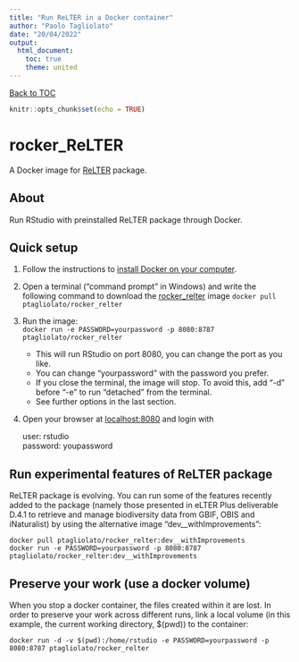 ```yaml
---
title: "Run ReLTER in a Docker container"
author: "Paolo Tagliolato"
date: "20/04/2022"
output:
  html_document:
    toc: true
    theme: united
---
```


[Back to TOC](index.html)

```r
knitr::opts_chunk$set(echo = TRUE)
```

# rocker_ReLTER
A Docker image for [ReLTER](https://github.com/oggioniale/ReLTER) package.

## About
Run RStudio with preinstalled ReLTER package through Docker.

## Quick setup
1. Follow the instructions to 
[install Docker on your computer](https://docs.docker.com/get-docker/).
1. Open a terminal ("command prompt" in Windows) and write the following command to download the
[rocker_relter](https://hub.docker.com/r/ptagliolato/rocker_relter) image
  `docker pull ptagliolato/rocker_relter`
    
1. Run the image:  
  `docker run -e PASSWORD=yourpassword -p 8080:8787 ptagliolato/rocker_relter`
    
    * This will run RStudio on port 8080, you can change the port as you like.
    * You can change "yourpassword" with the password you prefer.
    * If you close the terminal, the image will stop. To avoid this, add "-d" before "-e" 
    to run "detached" from the terminal.
    * See further options in the last section.
    
1. Open your browser at [localhost:8080](localhost:8080) and login with

      user: rstudio  
      password: youpassword


## Run experimental features of ReLTER package
ReLTER package is evolving. You can run some of the features recently 
added to the package (namely those presented in eLTER Plus deliverable D.4.1 
to retrieve and manage biodiversity data from GBIF, OBIS and iNaturalist) by using
the alternative image "dev__withImprovements":

    docker pull ptagliolato/rocker_relter:dev__withImprovements
    docker run -e PASSWORD=yourpassword -p 8080:8787  ptagliolato/rocker_relter:dev__withImprovements


## Preserve your work (use a docker volume)
When you stop a docker container, the files created within it are lost. In order to preserve your work across 
different runs, link a local volume (in this example, the current working directory, $(pwd)) to the container:

    docker run -d -v $(pwd):/home/rstudio -e PASSWORD=yourpassword -p 8080:8787 ptagliolato/rocker_relter

